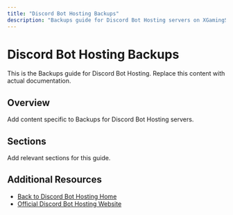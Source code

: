 ```yaml
---
title: "Discord Bot Hosting Backups"
description: "Backups guide for Discord Bot Hosting servers on XGamingServer"
---
```


# Discord Bot Hosting Backups

This is the Backups guide for Discord Bot Hosting. Replace this content with actual documentation.

## Overview

Add content specific to Backups for Discord Bot Hosting servers.

## Sections

Add relevant sections for this guide.

## Additional Resources

- [Back to Discord Bot Hosting Home](./index)
- [Official Discord Bot Hosting Website](https://example.com)
